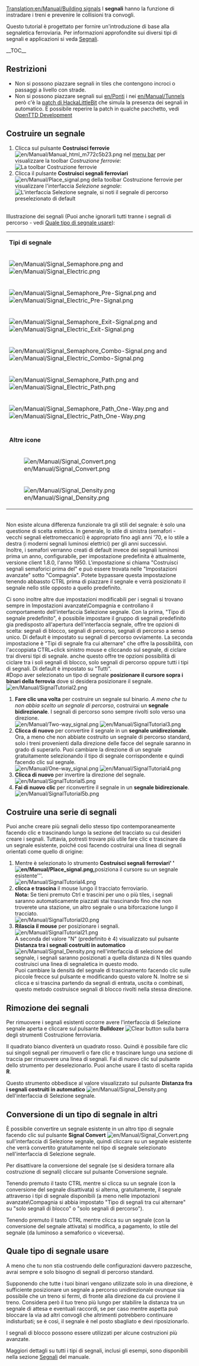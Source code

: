 [[Translation:en/Manual/Building signals]]
{{it/Manual/Tutorial/MenuT}}
I '''segnali''' hanno la funzione di instradare i treni e prevenire le collisioni tra convogli.

Questo tutorial è progettato per fornire un'introduzione di base alla segnaletica ferroviaria. Per informazioni approfondite sui diversi tipi di segnali e applicazioni si veda [[it/Manual/Segnali|Segnali]].

__TOC__
== Restrizioni ==
* Non si possono piazzare segnali in tiles che contengono incroci o passaggi a livello con strade.
* Non si possono piazzare segnali sui [[en/Ponti]] i nei [[en/Manual/Tunnels]] però c'è la [[en/Community/Patches/Tunnel Signals|patch di HackaLittleBit]] che simula la presenza dei segnali in automatico. &Egrave; possibile reperire la patch in qualche pacchetto, vedi [https://www.tt-forums.net/viewforum.php?f=33 OpenTTD Development]

== Costruire un segnale ==
#Clicca sul pulsante '''Costruisci ferrovie''' [[File:en/Manual/Manual html m772c5b23.png]] nel [[en/Manual/Game interface#the-menu-bar|menu bar]] per visualizzare la toolbar ''Costruzione ferrovie'':<br /> [[File:it/Manual/Railroad Construction.png|none|frame|La toolbar Costruzione ferrovie]]
#Clicca il pulsante '''Costruisci segnali ferroviari''' [[File:en/Manual/Place signal.png]] della toolbar Costruzione ferrovie per visualizzare l'interfaccia ''Selezione segnale'':<br />[[File:it/Manual/Signal Selection.png|none|frame|L'interfaccia Selezione segnale, si noti il segnale di percorso preselezionato di default]]

<br />Illustrazione dei segnali (Puoi anche ignorarli tutti tranne i segnali di percorso - vedi [[it/Manual/Costruire segnali#quale-tipo-di-segnale-usare|Quale tipo di segnale usare]]):
{|
|-
|colspan=2|'''Tipi di segnale'''
|-
|[[File:en/Manual/Signal Semaphore.png]] and [[File:en/Manual/Signal Electric.png]]||[[it/Manual/Segnali#segnali-di-blocco|Segnali di blocco]]
|-
|[[File:en/Manual/Signal Semaphore Pre-Signal.png]] and [[File:en/Manual/Signal Electric Pre-Signal.png]]||[[it/Manual/Segnali#pre-segnali-di-ingresso-blocco|Pre-segnali di ingresso]]
|-
|[[File:en/Manual/Signal Semaphore Exit-Signal.png]] and [[File:en/Manual/Signal Electric Exit-Signal.png]]||[[it/Manual/Segnali#pre-segnale-di-uscita-blocco|Pre-segnali di uscita]]
|-
|[[File:en/Manual/Signal Semaphore Combo-Signal.png]] and [[File:en/Manual/Signal Electric Combo-Signal.png]]||[[it/Manual/Segnali#segnali-combinati|Segnali combinati]]
|-
|[[File:en/Manual/Signal Semaphore Path.png]] and [[File:en/Manual/Signal Electric Path.png]]||[[it/Manual/Segnali#segnali-di-percorso|Segnali di percorso standard (o a due vie o a doppio senso)]] (può essere passato nella direzione opposta e in questo caso viene ignorato)
|-
|[[File:en/Manual/Signal Semaphore Path One-Way.png]] and [[File:en/Manual/Signal Electric Path One-Way.png]]||[[it/Manual/Segnali#segnali-di-percorso|Segnali di percorso a senso unico (o a una via)]] (non può essere passato nella direzione opposta)
|-
|-
|colspan=2|'''Altre icone'''
|-
|[[File:en/Manual/Signal Convert.png]]|| Strumento conversione segnale - converte il tipo di segnale gia piazzato sul tracciato in quello selezionato nell'interfaccia Selezione segnale). Vedi [[it/Manual/Costruire segnali#conversione-di-un-tipo-di-segnale-in-altri|Costruire segnali]]
|-
|[[File:en/Manual/Signal Density.png]]|| Strumento dendità segnale - imposta la distanza tra i segnali quando viene utilizzata la generazione automatica della segnaletica. Vedi [[it/Manual/Costruire segnali#costruire-una-serie-di-segnali|Costruire segnali]]
|}

<br />Non esiste alcuna differenza funzionale tra gli stili del segnale: è solo una questione di scelta estetica. In generale, lo stile di sinistra (semafori - vecchi segnali elettromeccanici) è appropriato fino agli anni '70, e lo stile a destra (i moderni segnali luminosi elettrici) per gli anni successivi. <br /> Inoltre, i semafori verranno creati di default invece dei segnali luminosi prima un anno, configurabile, per impostazione predefinita è attualmente, versione client 1.8.0, l'anno 1950. L'impostazione si chiama "Costruisci segnali semaforici prima del" e può essere trovata nelle "Impostazioni avanzate" sotto "Compagnia".
Potete bypassare questa impostazione tenendo abbassto CTRL prima di piazzare il segnale e verrà posizionato il segnale nello stile opposto a quello predefinito.

Ci sono inoltre altre due impostazioni modificabili per i segnali si trovano sempre in Impostazioni avanzate\Compagnia e controllano il comportamento dell'interfaccia Selezione segnale. Con la prima, "Tipo di segnale predefinito", è possibile impostare il gruppo di segnali predefinito gia predisposto all'apertura dell'interfaccia segnale, offre tre opzioni di scelta: segnali di blocco, segnali di percorso, segnali di percorso a senso unico. Di default è impostato su segnali di percorso ovviamente. La seconda impostazione è "Tipi di segnale fra cui alternare" che offre la possibilità, con l'accoppiata CTRL+click sinistro mouse e cliccando sul segnale, di ciclare trai diversi tipi di segnale. anche questo offre tre opzioni possibilità di ciclare tra i soli segnali di blocco, solo segnali di percorso oppure tutti i tipi di segnali. Di default è impostato su "Tutti".<br/>
#Dopo aver selezionato un tipo di segnale '''posizionare il cursore sopra i binari della ferrovia''' dove si desidera posizionare il segnale. <br/> [[File:en/Manual/SignalTutorial2.png|none|frame]]
# '''Fare clic una volta''' per costruire un segnale sul binario. ''A meno che tu non abbia scelto un segnale di percorso'', costruirai un '''segnale bidirezionale'''. I segnali di percorso sono sempre rivolti solo verso una direzione. <br/> [[File:en/Manual/Two-way signal.png|frame|left]] [[File:en/Manual/SignalTutorial3.png|none|frame]]
# '''Clicca di nuovo''' per convertire il segnale in un '''segnale unidirezionale'''. Ora, a meno che non abbiate costruito un segnale di percorso standard, solo i treni provenienti dalla direzione delle facce del segnale saranno in grado di superarlo. Puoi cambiare la direzione di un segnale gratuitamente selezionando il tipo di segnale corrispondente e quindi facendo clic sul segnale. <br/> [[File:en/Manual/One-way signal.png|frame|left]] [[File:en/Manual/SignalTutorial4.png|none|frame]]
# '''Clicca di nuovo''' per invertire la direzione del segnale. <br/> [[File:en/Manual/SignalTutorial5.png|none|frame]]
# '''Fai di nuovo clic''' per riconvertire il segnale in un '''segnale bidirezionale'''. <br/> [[File:en/Manual/SignalTutorial5b.png|none|frame]]

<!--
<br/>There is no functional difference between the signal styles - it's only a question of aesthetics which one you use. Generally speaking, the left style (semaphores - older electro-mechanical signals) is appropriate until the 1970s, and the right style (modern electric light signals) afterwards.<br/>Furthermore, semaphores will be created by default instead of light signals before a configurable year, 1975 by default. The setting is called "Automatically build semaphores before" and can be found in the "Advanced settings" under "Construction" and then "Signals"..<br/>
#Once you have selected a signal type, '''position your cursor over the railway tracks''', where you wish to build your signal.<br/>[[File:en/Manual/SignalTutorial2.png|none|frame]]
#'''Click once''' to construct a signal on the track. ''Unless you chose a path signal'', you will build a '''two-way signal'''. Path signals always face one direction only.<br/>[[File:en/Manual/Two-way signal.png|frame|left]][[File:en/Manual/SignalTutorial3.png|none|frame]]
#'''Click again''' to convert your signal to a '''one-way signal'''. Now, unless you have built a standard path signal, only trains coming from the direction the signal faces will be able to pass it. You can change a signal's direction for free by selecting the matching signal type and then clicking on the signal.<br/>[[File:en/Manual/One-way signal.png|frame|left]][[File:en/Manual/SignalTutorial4.png|none|frame]]
#'''Click again''' to convert the signal to face the opposite direction.<br/>[[File:en/Manual/SignalTutorial5.png|none|frame]]
#'''Click again''' to convert your signal back to a '''two-way signal''' again.<br/>[[File:en/Manual/SignalTutorial5b.png|none|frame]]
-->

== Costruire una serie di segnali ==
Puoi anche creare più segnali dello stesso tipo contemporaneamente facendo clic e trascinando lungo la sezione del tracciato su cui desideri creare i segnali. Tuttavia, potresti trovare più utile fare clic e trascinare da un segnale esistente, poiché così facendo costruirai una linea di segnali orientati come quello di origine:
# Mentre è selezionato lo strumento '''Costruisci segnali ferroviari' '[[File:en/Manual/Place signal.png]],'''posiziona il cursore su un segnale esistente'''. <br/> [[File:en/Manual/SignalTutorial4.png|none|frame]]
# '''clicca e trascina''' il mouse lungo il tracciato ferroviario. <br/> '''Nota:''' Se tieni premuto Ctrl e trascini per uno o più tiles, i segnali saranno automaticamente piazzati stai trascinando fino che non troverete una stazione, un altro segnale o una biforcazione lungo il tracciato. <br/> [[File:en/Manual/SignalTutorial20.png|none|frame]]
# '''Rilascia il mouse''' per posizionare i segnali. <br/> [[File:en/Manual/SignalTutorial21.png|none|frame]] <br/> A seconda del valore "N" (predefinito è 4) visualizzato sul pulsante '''Distanza tra i segnali costruiti in automatico''' [[File:en/Manual/Signal Density.png]] nell'interfaccia di selezione del segnale, i segnali saranno posizionati a quella distanza di N tiles quando costruisci una linea di segnaletica in questo modo. <br/> Puoi cambiare la densità del segnale di trascinamento facendo clic sulle piccole frecce sul pulsante e modificando questo valore N. Inoltre se si clicca e si trascina partendo da segnali di entrata, uscita o combinati, questo metodo costruisce segnali di blocco rivolti nella stessa direzione.

<!--
== Constructing a line of signals ==
You can also build several signals of the same type at once by clicking and dragging along the section of track you want signals built on. However you may find it more useful to click and drag from an existing signal, as doing so will construct a line of signals facing the same direction:
#While the '''Build railway signals''' [[File:en/Manual/Place signal.png]] tool is selected, '''position your cursor over an existing signal'''.<br/>[[File:en/Manual/SignalTutorial4.png|none|frame]]
#'''Click and drag''' the mouse along the railway track.<br/><b>Note:</b> If you hold Ctrl and drag one or more squares, signals will be automatically built in the direction you dragged until either a station, another signal or a fork in the track is found.<br/>[[File:en/Manual/SignalTutorial20.png|none|frame]]
#'''Release the mouse''' to place the signals.<br/>[[File:en/Manual/SignalTutorial21.png|none|frame]]<br/>Depending on the value displayed on the '''Dragging signal density''' [[File:en/Manual/Signal Density.png]] button on the Signal Selection toolbar, signals will be placed every N game tiles (the default value for N is 4) when constructing a line of signals this way.<br/>You may change the dragging signal density by clicking the small arrows on the button. Also note that if you click and drag from entry, exit or combo signals, this method will construct block signals facing the same direction.
-->

== Rimozione dei segnali ==
Per rimuovere i segnali esistenti occorre avere l'interfaccia di Selezione segnale aperta e cliccare sul pulsante '''Bulldozer''' [[File:en/Manual/Toggle clear active.png|Clear button]] sulla barra degli strumenti Costruzione ferroviaria.

Il quadrato bianco diventerà un quadrato rosso. Quindi è possibile fare clic sui singoli segnali per rimuoverli o fare clic e trascinare lungo una sezione di traccia per rimuovere una linea di segnali. Fai di nuovo clic sul pulsante dello strumento per deselezionarlo. Puoi anche usare il tasto di scelta rapida '''R'''.

Questo strumento obbedisce al valore visualizzato sul pulsante '''Distanza fra i segnali costruiti in automatico''' [[File:en/Manual/Signal Density.png]] dell'interfaccia di Selezione segnale.

== Conversione di un tipo di segnale in altri ==
È possibile convertire un segnale esistente in un altro tipo di segnale facendo clic sul pulsante '''Signal Convert''' [[File:en/Manual/Signal Convert.png]] sull'interfaccia di Selezione segnale, quindi cliccare su un segnale esistente che verrà convertito gratuitamente nel tipo di segnale selezionato nell'interfaccia di Selezione segnale.

Per disattivare la conversione del segnale (se si desidera tornare alla costruzione di segnali) cliccare sul pulsante Conversione segnale.

Tenendo premuto il tasto CTRL mentre si clicca su un segnale (con la conversione del segnale disattivata) si alterna, gratuitamente, il segnale attraverso i tipi di segnale disponibili (a meno nelle impotazioni avanzate\Compagnia si abbia impostato "Tipo di segnali tra cui alternare" su "solo segnali di blocco" o "solo segnali di percorso").

Tenendo premuto il tasto CTRL mentre clicca su un segnale (con la conversione del segnale attivata) si modifica, a pagamento, lo stile del segnale (da luminoso a semaforico o viceversa).

<!--
== Removing signals ==
You can remove existing signals by clicking the '''Bulldozer''' [[File:en/Manual/Toggle clear active.png|Clear button]] button on the Railway Construction toolbar, while having the Signal Selection toolbar open.

The white square will change to a red square. Then you may click on individual signals to remove them or click and drag along a section of track to remove a line of signals. Click the tool button again to deselect it. You can also use the '''R''' key shortcut.

This tool obeys the value displayed on the '''Dragging signal density'''[[File:en/Manual/Signal Density.png]] button on the Signal Selection toolbar.

== Conversione di un tipo di segnale in altri ==
You can convert an existing signal to a different signal type by clicking the '''Signal Convert''' [[File:en/Manual/Signal Convert.png]] button on the Signal Selection toolbar. Then, when you click on an existing signal it will be converted free of charge to the signal type selected in the Signal Selection toolbar.

To turn signal conversion off (if you want to return to constructing signals), click the Signal Convert button again.

Holding the CTRL key while clicking on a signal (with signal conversion off) toggles the signal through the available signal types.

Holding the CTRL key while clicking on a signal (with signal conversion on) changes the style of a signal (semaphores/ modern signals) to the signal style selected in the Signal Selection toolbar. This will however cost money.
-->

== Quale tipo di segnale usare ==
A meno che tu non stia costruendo delle configurazioni davvero pazzesche, avrai sempre e solo bisogno di segnali di percorso standard.

Supponendo che tutte i tuoi binari vengano utilizzate solo in una direzione, è sufficiente posizionare un segnale a percorso unidirezionale ovunque sia possibile che un treno si fermi, di fronte alla direzione da cui proviene il treno. Considera però il tuo treno più lungo per stabilire la distanza tra un segnale di attesa e eventuali raccordi, se per caso mentre aspetta può bloccare la via ad altri convogli che altrimenti potrebbero continuare indisturbati; se è così, il segnale è nel posto sbagliato e devi riposizionarlo.

I segnali di blocco possono essere utilizzati per alcune costruzioni più avanzate.

Maggiori dettagli su tutti i tipi di segnali, inclusi gli esempi, sono disponibili nella sezione [[it/Manual/Segnali|Segnali]] del manuale.

<!--
== Which signal type to use ==
Unless you are building some really crazy setups, you'll only ever need standard path signals.

Assuming all of your tracks are only used in one direction, simply place a one-way path signal anywhere it would be OK for a train to stop, facing in the direction the train would be coming from. Just imagine your longest train waiting at the signal and work out if it could block something; if so, the signal is in the wrong place.

The block signals can be used for some more advanced constructions.

More details about all types of signals, including examples, can be found in the [[Signals]] section of the manual.

<span style="float: right">[[Buying trains|'''Next:''' Buying trains]] &raquo;</span>
-->